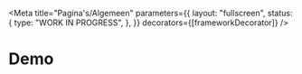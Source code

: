 
<Meta
  title="Pagina's/Algemeen"
  parameters={{
    layout: "fullscreen",
    status: {
      type: "WORK IN PROGRESS",
    },
  }}
  decorators={[frameworkDecorator]}
/>

# Demo

<Canvas>
  <Story name="Formulier">
    <Formulier />
  </Story>
</Canvas>

<Canvas>
  <Story name="Content">
    <Content />
  </Story>
</Canvas>

<Canvas>
  <Story name="Breadcrumbs">
    <Breadcrumbs />
  </Story>
</Canvas>

<Canvas>
  <Story name="Table">
    <Table />
  </Story>
</Canvas>

<Canvas>
  <Story name="Alerts">
    <Alerts />
  </Story>
</Canvas>

<Canvas>
  <Story name="Submenu">
    <Submenu />
  </Story>
</Canvas>

<Canvas>
  <Story name="Submenu grid">
    <SubmenuGrid />
  </Story>
</Canvas>

<Canvas>
  <Story name="Search in nav">
    <SearchInNav />
  </Story>
</Canvas>

<Canvas>
  <Story name="Filters (Energielijst)">
    <Filters />
  </Story>
</Canvas>

<Canvas>
  <Story name="Filters (Adviseurs)">
    <FiltersPersonen />
  </Story>
</Canvas>
